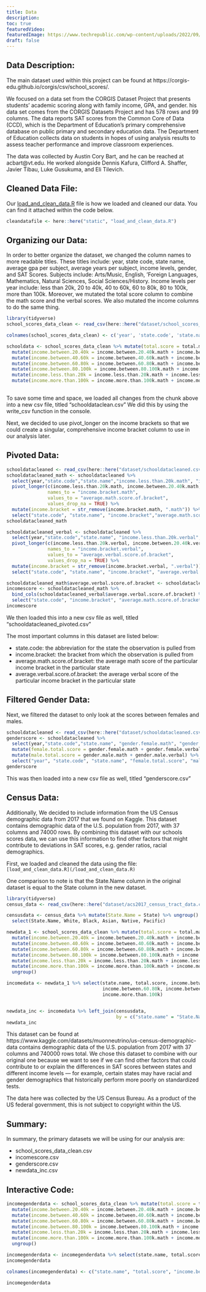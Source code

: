 ```yaml
---
title: Data
description:
toc: true
featuredVideo:
featuredImage: https://www.techrepublic.com/wp-content/uploads/2022/09/tr-data-migration-vs-data-integration-770x513.jpeg
draft: false
---
```

## Data Description:

The main dataset used within this project can be found at https://corgis-edu.github.io/corgis/csv/school_scores/.

We focused on a data set from the CORGIS Dataset Project that presents students’ academic scoring along with family income, GPA, and gender. his data set comes from the CORGIS Datasets Project and has 578 rows and 99 columns. The data reports SAT scores from the Common Core of Data (CCD), which is the Department of Education’s primary comprehensive database on public primary and secondary education data. The Department of Education collects data on students in hopes of using analysis results to assess teacher performance and improve classroom experiences. 

The data was collected by Austin Cory Bart, and he can be reached at acbart@vt.edu. He worked alongside Dennis Kafura, Clifford A. Shaffer, Javier Tibau, Luke Gusukuma, and Eli Tilevich.

## Cleaned Data File:

Our [load_and_clean_data.R](/load_and_clean_data.R) file is how we loaded and cleaned our data. You can find it attached within the code below.

```r

cleandatafile <- here::here("static", "load_and_clean_data.R")

```

## Organizing our Data:

In order to better organize the dataset, we changed the column names to more readable titles. 
These titles include: year, state code, state name, average gpa per subject, average years per subject, income levels, gender, and SAT Scores. 
Subjects include: Arts/Music, English, 'Foreign Languages, Mathematics, Natural Sciences, Social Sciences/History.
Income levels per year include: less than 20k, 20 to 40k, 40 to 60k, 60 to 80k, 80 to 100k, more than 100k.
Moreover, we mutated the total score column to combine the math score and the verbal scores. We also mutated the income columns to do the same thing.

```r

library(tidyverse)
school_scores_data_clean <- read_csv(here::here("dataset/school_scores_data_clean.csv"))

colnames(school_scores_data_clean) <- c('year', 'state.code', 'state.name', 'total.math', 'total.testtakers', 'total.verbal', 'arts.music.avggpa', 'arts.music.avgyears', 'english.avggpa', 'english.avgyears', 'foreign.languages.avggpa', 'foreign.languages.avgyears', 'mathematics.avggpa', 'mathematics.avgyears', 'natural.sciences.avggpa', 'natural.sciences.avgyears', 'social.sciences.history.avggpa', 'social.sciences.history.avgyears', 'income.between.20.40k.math', 'income.between.20.40k.testtakers','income.between.20.40k.verbal', 'income.between.40.60k.math', 'income.between.40.60k.testtakers', 'income.between.40.60k.verbal', 'income.between.60.80k.math', 'income.between.60.80k.testtakers','income.between.60.80k.verbal', 'income.between.80.100k.math','income.between.80.100k.testtakers', 'income.between.80.100k.verbal', 'income.less.than.20k.math', 'income.less.than.20k.testtakers', 'income.less.than.20k.verbal', 'income.more.than.100k.math', 'income.more.than.100k.testtakers', 'income.more.than.100k.verbal', 'gpa.aminus.math', 'gpa.aminus.testtakers', 'gpa.aminus.verbal', 'gpa.aplus.math', 'gpa.aplus.testtakers', 'gpa.aplus.verbal', 'gpa.a.math', 'gpa.a.testtakers', 'gpa.a.verbal', 'gpa.b.math', 'gpa.b.testtakers', 'gpa.b.verbal', 'gpa.c.math', 'gpa.c.testtakers', 'gpa.c.verbal', 'gpa.d.or.lower.math', 'gpa.d.or.lower.testtakers', 'gpa.d.or.lower.verbal', 'gpa.no.response.math', 'gpa.no.response.testtakers', 'gpa.no.response.verbal', 'gender.female.math','gender.female.testtakers', 'gender.female.verbal', 'gender.male.math', 'gender.male.testtakers', 'gender.male.verbal', 'score.between.200.to.300.math.females', 'score.between.200.to.300.math.males', 'score.between.200.to.300.math.total', 'score.between.200.to.300.verbal.females', 'score.between.200.to.300.verbal.males', 'score.between.200.to.300.verbal.total', 'score.between.300.to.400.math.females', 'score.between.300.to.400.math.males', 'score.between.300.to.400.math.total', 'score.between.300.to.400.verbal.females', 'score.between.300.to.400.verbal.males', 'score.between.300.to.400.verbal.total', 'score.between.400.to.500.math.females', 'score.between.400.to.500.math.males', 'score.between.400.to.500.math.total', 'score.between.400.to.500.verbal.females', 'score.between.400.to.500.verbal.males', 'score.between.400.to.500.verbal.total', 'score.between.500.to.600.math.females', 'score.between.500.to.600.math.males', 'score.between.500.to.600.math.total', 'score.between.500.to.600.verbal.females', 'score.between.500.to.600.verbal.males', 'score.between.500.to.600.verbal.total', 'score.between.600.to.700.math.females', 'score.between.600.to.700.math.males', 'score.between.600.to.700.math.total', 'score.between.600.to.700.verbal.females', 'score.between.600.to.700.verbal.males', 'score.between.600.to.700.verbal.total', 'score.between.700.to.800.math.females', 'score.between.700.to.800.math.males', 'score.between.700.to.800.math.total', 'score.between.700.to.800.verbal.females', 'score.between.700.to.800.verbal.males', 'score.between.700.to.800.verbal.total')

schooldata <- school_scores_data_clean %>% mutate(total.score = total.math + total.verbal) %>% 
  mutate(income.between.20.40k = income.between.20.40k.math + income.between.20.40k.verbal) %>%
  mutate(income.between.40.60k = income.between.40.60k.math + income.between.40.60k.verbal) %>%
  mutate(income.between.60.80k = income.between.60.80k.math + income.between.60.80k.verbal) %>%
  mutate(income.between.80.100k = income.between.80.100k.math + income.between.80.100k.verbal) %>%
  mutate(income.less.than.20k = income.less.than.20k.math + income.less.than.20k.verbal) %>%
  mutate(income.more.than.100k = income.more.than.100k.math + income.more.than.100k.verbal)
  
```

To save some time and space, we loaded all changes from the chunk above into a new csv file, titled "schooldataclean.csv"
We did this by using the write_csv function in the console. 

Next, we decided to use pivot_longer on the income brackets so that we could create a singular, comprehensive income bracket column to use in our analysis later.

## Pivoted Data:

```r
schooldatacleaned <- read_csv(here::here("dataset/schooldatacleaned.csv"))
schooldatacleaned_math <- schooldatacleaned %>% 
  select(year,"state.code","state.name","income.less.than.20k.math", "income.between.20.40k.math", "income.between.40.60k.math", "income.between.60.80k.math", "income.between.80.100k.math", "income.more.than.100k.math") %>%
  pivot_longer(c(income.less.than.20k.math, income.between.20.40k.math, income.between.40.60k.math, income.between.60.80k.math, income.between.80.100k.math, income.more.than.100k.math), 
               names_to = "income.bracket.math", 
               values_to = "average.math.score.of.bracket", 
               values_drop_na = TRUE) %>%
  mutate(income.bracket = str_remove(income.bracket.math, ".math")) %>%
  select("state.code", "state.name", "income.bracket","average.math.score.of.bracket") 
schooldatacleaned_math

schooldatacleaned_verbal <- schooldatacleaned %>% 
  select(year,"state.code","state.name", "income.less.than.20k.verbal", "income.between.20.40k.verbal", "income.between.40.60k.verbal", "income.between.60.80k.verbal", "income.between.80.100k.verbal", "income.more.than.100k.verbal") %>%
  pivot_longer(c(income.less.than.20k.verbal, income.between.20.40k.verbal, income.between.40.60k.verbal, income.between.60.80k.verbal, income.between.80.100k.verbal, income.more.than.100k.verbal), 
               names_to = "income.bracket.verbal", 
               values_to = "average.verbal.score.of.bracket", 
               values_drop_na = TRUE) %>%
  mutate(income.bracket = str_remove(income.bracket.verbal, ".verbal")) %>%
  select("state.code", "state.name", "income.bracket", "average.verbal.score.of.bracket")

schooldatacleaned_math$average.verbal.score.of.bracket <- schooldatacleaned_verbal$average.verbal.score.of.bracket
incomescore <- schooldatacleaned_math %>% 
  bind_cols(schooldatacleaned_verbal$average.verbal.score.of.bracket) %>%
  select("state.code", "income.bracket", "average.math.score.of.bracket", "average.verbal.score.of.bracket")
incomescore
```
We then loaded this into a new csv file as well, titled "schooldatacleaned_pivoted.csv"

The most important columns in this dataset are listed below:

* state.code: the abbreviation for the state the observation is pulled from
* income.bracket: the bracket from which the observation is pulled from
* average.math.score.of.bracket: the average math score of the particular income bracket in the particular state
* average.verbal.score.of.bracket: the average verbal score of the particular income bracket in the particular state

## Filtered Gender Data:

Next, we filtered the dataset to only look at the scores between females and males.
```r
schooldatacleaned <- read_csv(here::here("dataset/schooldatacleaned.csv"))
genderscore <- schooldatacleaned %>% 
  select(year,"state.code","state.name", "gender.female.math", "gender.female.verbal", "gender.male.math", "gender.male.verbal") %>%
  mutate(female.total.score = gender.female.math + gender.female.verbal) %>%
  mutate(male.total.score = gender.male.math + gender.male.verbal) %>%
  select("year", "state.code", "state.name", "female.total.score", "male.total.score") 
genderscore
```

This was then loaded into a new csv file as well, titled "genderscore.csv"

## Census Data:

Additionally, We decided to include information from the US Census demographic data from 2017 that we found on Kaggle. 
This dataset contains demographic data of the U.S. population from 2017, with 37 columns and 74000 rows. By combining this dataset with our schools scores data, we can use this information to find other factors that might contribute to deviations in SAT scores, e.g. gender ratios, racial demographics.

First, we loaded and cleaned the data using the file:
`[load_and_clean_data.R](/load_and_clean_data.R)`

One comparison to note is that the State.Name column in the original dataset is equal to the State column in the new dataset.

```r
library(tidyverse)
census_data <- read_csv(here::here("dataset/acs2017_census_tract_data.csv"))

censusdata <- census_data %>% mutate(State.Name = State) %>% ungroup() %>%
  select(State.Name, White, Black, Asian, Native, Pacific)

newdata_1 <- school_scores_data_clean %>% mutate(total.score = total.math + total.verbal) %>% 
  mutate(income.between.20.40k = income.between.20.40k.math + income.between.20.40k.verbal) %>%
  mutate(income.between.40.60k = income.between.40.60k.math + income.between.40.60k.verbal) %>%
  mutate(income.between.60.80k = income.between.60.80k.math + income.between.60.80k.verbal) %>%
  mutate(income.between.80.100k = income.between.80.100k.math + income.between.80.100k.verbal) %>%
  mutate(income.less.than.20k = income.less.than.20k.math + income.less.than.20k.verbal) %>%
  mutate(income.more.than.100k = income.more.than.100k.math + income.more.than.100k.verbal) %>%
  ungroup()

incomedata <- newdata_1 %>% select(state.name, total.score, income.between.20.40k, income.between.40.60k,
                                   income.between.60.80k, income.between.80.100k, income.less.than.20k,
                                   income.more.than.100k)


newdata_inc <- incomedata %>% left_join(censusdata,
                                        by = c("state.name" = "State.Name"))
newdata_inc
```

This dataset can be found at https://www.kaggle.com/datasets/muonneutrino/us-census-demographic-data contains demographic data of the U.S. population from 2017 with 37 columns and 740000 rows total. We chose this dataset to combine with our original one because we want to see if we can find other factors that could contribute to or explain the differences in SAT scores between states and different income levels — for example, certain states may have racial and gender demographics that historically perform more poorly on standardized tests. 

The data here was collected by the US Census Bureau. As a product of the US federal government, this is not subject to copyright within the US.

## Summary: 

In summary, the primary datasets we will be using for our analysis are:

* school_scores_data_clean.csv
* incomescore.csv
* genderscore.csv
* newdata_inc.csv

## Interactive Code:

```r

incomegenderdata <- school_scores_data_clean %>% mutate(total.score = total.math + total.verbal) %>% 
  mutate(income.between.20.40k = income.between.20.40k.math + income.between.20.40k.verbal) %>%
  mutate(income.between.40.60k = income.between.40.60k.math + income.between.40.60k.verbal) %>%
  mutate(income.between.60.80k = income.between.60.80k.math + income.between.60.80k.verbal) %>%
  mutate(income.between.80.100k = income.between.80.100k.math + income.between.80.100k.verbal) %>%
  mutate(income.less.than.20k = income.less.than.20k.math + income.less.than.20k.verbal) %>%
  mutate(income.more.than.100k = income.more.than.100k.math + income.more.than.100k.verbal) %>%
  ungroup()

incomegenderdata <- incomegenderdata %>% select(state.name, total.score, income.between.20.40k, income.between.40.60k, income.between.60.80k, income.between.80.100k, income.less.than.20k, income.more.than.100k) %>% bind_cols(genderscore$female.total.score, genderscore$male.total.score, genderscore$year) 
incomegenderdata

colnames(incomegenderdata) <- c("state.name", "total.score", "income.between.20.40k", "income.between.40.60k", "income.between.60.80k", "income.between.80.100k", "income.less.than.20k", "income.more.than.100k", "female.total.score", "male.total.score", "year")

incomegenderdata

```

